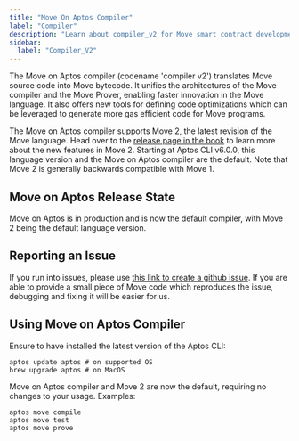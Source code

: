 ```yaml
---
title: "Move On Aptos Compiler"
label: "Compiler"
description: "Learn about compiler_v2 for Move smart contract development on Aptos blockchain."
sidebar:
  label: "Compiler_V2"
---
```


The Move on Aptos compiler (codename 'compiler v2') translates Move source code into Move bytecode. It unifies the architectures of the Move compiler and the Move Prover, enabling faster innovation in the Move language. It also offers new tools for defining code optimizations which can be leveraged to generate more gas efficient code for Move programs.

The Move on Aptos compiler supports Move 2, the latest revision of the Move language. Head over to the [release page in the book](/build/smart-contracts/book/move-2) to learn more about the new features in Move 2. Starting at Aptos CLI v6.0.0, this language version and the Move on Aptos compiler are the default. Note that Move 2 is generally backwards compatible with Move 1.

## Move on Aptos Release State

Move on Aptos is in production and is now the default compiler, with Move 2 being the default language version.

## Reporting an Issue

If you run into issues, please use [this link to create a github issue][bug]. If you are able to provide a small piece of Move code which reproduces the issue, debugging and fixing it will be easier for us.

[bug]: https://github.com/aptos-labs/aptos-core/issues/new?title=[compiler-v2]%20%3CPLEASE%20NAME%20IT%3E&body=%3CPLEASE%20DESCRIBE%20IT%3E&labels=compiler-v2&projects=aptos-labs/16

## Using Move on Aptos Compiler

Ensure to have installed the latest version of the Aptos CLI:

```shellscript filename="Terminal"
aptos update aptos # on supported OS
brew upgrade aptos # on MacOS
```

Move on Aptos compiler and Move 2 are now the default, requiring no changes to your usage. Examples:

```shellscript filename="Terminal"
aptos move compile
aptos move test
aptos move prove
```
